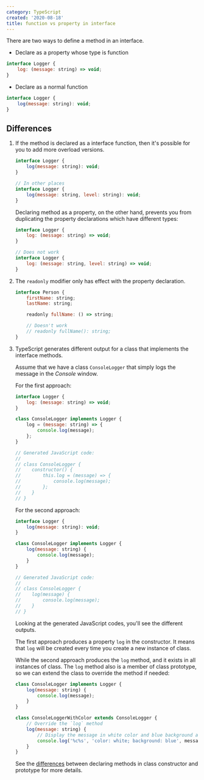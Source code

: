 ```yaml
---
category: TypeScript
created: '2020-08-18'
title: function vs property in interface
---
```


There are two ways to define a method in an interface.

-   Declare as a property whose type is function

```js
interface Logger {
    log: (message: string) => void;
}
```

-   Declare as a normal function

```js
interface Logger {
    log(message: string): void;
}
```

## Differences

1. If the method is declared as a interface function, then it's possible for you to add more overload versions.

    ```js
    interface Logger {
        log(message: string): void;
    }

    // In other places
    interface Logger {
        log(message: string, level: string): void;
    }
    ```

    Declaring method as a property, on the other hand, prevents you from duplicating the property declarations which have different types:

    ```js
    interface Logger {
        log: (message: string) => void;
    }

    // Does not work
    interface Logger {
        log: (message: string, level: string) => void;
    }
    ```

2. The `readonly` modifier only has effect with the property declaration.

    ```js
    interface Person {
        firstName: string;
        lastName: string;

        readonly fullName: () => string;

        // Doesn't work
        // readonly fullName(): string;
    }
    ```

3. TypeScript generates different output for a class that implements the interface methods.

    Assume that we have a class `ConsoleLogger` that simply logs the message in the _Console_ window.

    For the first approach:

    ```js
    interface Logger {
        log: (message: string) => void;
    }

    class ConsoleLogger implements Logger {
        log = (message: string) => {
            console.log(message);
        };
    }

    // Generated JavaScript code:
    //
    // class ConsoleLogger {
    //    constructor() {
    //        this.log = (message) => {
    //            console.log(message);
    //        };
    //    }
    // }
    ```

    For the second approach:

    ```js
    interface Logger {
        log(message: string): void;
    }

    class ConsoleLogger implements Logger {
        log(message: string) {
            console.log(message);
        }
    }

    // Generated JavaScript code:
    //
    // class ConsoleLogger {
    //    log(message) {
    //        console.log(message);
    //    }
    // }
    ```

    Looking at the generated JavaScript codes, you'll see the different outputs.

    The first approach produces a property `log` in the constructor. It means that `log` will be created every time you create a new instance of class.

    While the second approach produces the `log` method, and it exists in all instances of class. The `log` method also is a member of class prototype, so we can extend the class to override the method if needed:

    ```js
    class ConsoleLogger implements Logger {
        log(message: string) {
            console.log(message);
        }
    }

    class ConsoleLoggerWithColor extends ConsoleLogger {
        // Override the `log` method
        log(message: string) {
            // Display the message in white color and blue background area
            console.log('%c%s', 'color: white; background: blue', message);
        }
    }
    ```

    See the [differences](https://phuoc.ng/collection/this-vs-that/method-in-class-constructor-vs-prototype) between declaring methods in class constructor and prototype for more details.
